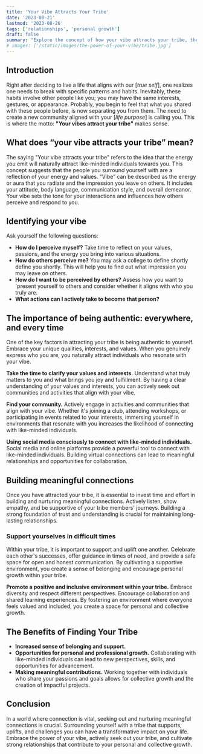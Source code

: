 ```yaml
---
title: 'Your Vibe Attracts Your Tribe'
date: '2023-08-21'
lastmod: '2023-08-26'
tags: ['relationships', 'personal growth']
draft: false
summary: "Explore the concept of how your vibe attracts your tribe, the importance of surrounding yourself with like-minded individuals, and strategies for attracting, nurturing, and expanding your tribe."
# images: ['/static/images/the-power-of-your-vibe/tribe.jpg']
---
```


<CollapsibleTOC toc={props.toc} exclude="Introduction" />

## Introduction
Right after deciding to live a life that aligns with our [_true self_], one realizes one needs to break with specific patterns and habits. Inevitably, these habits involve other people like you; you may have the same interests, gestures, or appearance. 
Probably, you begin to feel that what you shared with these people before, is now separating you from them. The need to create a new community aligned with your [_life purpose_] is calling you. This is where the motto: **"Your vibes attract your tribe"** makes sense. 

## What does “your vibe attracts your tribe” mean? 
The saying "Your vibe attracts your tribe" refers to the idea that the energy you emit will naturally attract like-minded individuals towards you. This concept suggests that the people you surround yourself with are a reflection of your energy and values.
“Vibe” can be described as the energy or aura that you radiate and the impression you leave on others. It includes your attitude, body language, communication style, and overall demeanor. Your vibe sets the tone for your interactions and influences how others perceive and respond to you.

## Identifying your vibe
Ask yourself the following questions: 
- **How do I perceive myself?** Take time to reflect on your values, passions, and the energy you bring into various situations.
- **How do others perceive me?** You may ask a college to define shortly define you shortly. This will help you to find out what impression you may leave on others. 
- **How do I want to be perceived by others?** Assess how you want to `present yourself to others and consider whether it aligns with who you truly are.
- **What actions can I actively take to become that person?** 

## The importance of being authentic: everywhere, and every time
One of the key factors in attracting your tribe is being authentic to yourself. Embrace your unique qualities, interests, and values. When you genuinely express who you are, you naturally attract individuals who resonate with your vibe.

**Take the time to clarify your values and interests.** Understand what truly matters to you and what brings you joy and fulfillment. By having a clear understanding of your values and interests, you can actively seek out communities and activities that align with your vibe.

**Find your community.** Actively engage in activities and communities that align with your vibe. Whether it's joining a club, attending workshops, or participating in events related to your interests, immersing yourself in environments that resonate with you increases the likelihood of connecting with like-minded individuals.

**Using social media consciously to connect with like-minded individuals.** Social media and online platforms provide a powerful tool to connect with like-minded individuals. Building virtual connections can lead to meaningful relationships and opportunities for collaboration.

## Building meaningful connections
Once you have attracted your tribe, it is essential to invest time and effort in building and nurturing meaningful connections. Actively listen, show empathy, and be supportive of your tribe members' journeys. Building a strong foundation of trust and understanding is crucial for maintaining long-lasting relationships.

### Support yourselves in difficult times 
Within your tribe, it is important to support and uplift one another. Celebrate each other's successes, offer guidance in times of need, and provide a safe space for open and honest communication. By cultivating a supportive environment, you create a sense of belonging and encourage personal growth within your tribe.

**Promote a positive and inclusive environment within your tribe.** Embrace diversity and respect different perspectives. Encourage collaboration and shared learning experiences. By fostering an environment where everyone feels valued and included, you create a space for personal and collective growth.

## The Benefits of Finding Your Tribe
- **Increased sense of belonging and support.**
- **Opportunities for personal and professional growth.** Collaborating with like-minded individuals can lead to new perspectives, skills, and opportunities for advancement.
- **Making meaningful contributions.** Working together with individuals who share your passions and goals allows for collective growth and the creation of impactful projects.

## Conclusion
In a world where connection is vital, seeking out and nurturing meaningful connections is crucial. Surrounding yourself with a tribe that supports, uplifts, and challenges you can have a transformative impact on your life. Embrace the power of your vibe, actively seek out your tribe, and cultivate strong relationships that contribute to your personal and collective growth.
